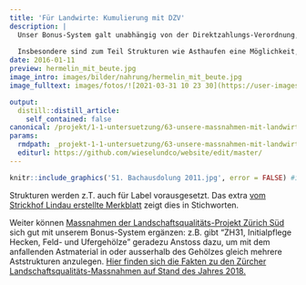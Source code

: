 ```yaml
---
title: 'Für Landwirte: Kumulierung mit DZV'
description: |
  Unser Bonus-System galt unabhängig von der Direktzahlungs-Verordnung, doch können Synergien genutzt werden.  
  
  Insbesondere sind zum Teil Strukturen wie Asthaufen eine Möglichkeit, um die Qualitätsstufe II bzw. den Vernetzungszuschlag von bestimmten Biodiversitätsförderflächen (BFF; früher "Ökoflächen") zu erlangen. 
date: 2016-01-11
preview: hermelin_mit_beute.jpg
image_intro: images/bilder/nahrung/hermelin_mit_beute.jpg
image_fulltext: images/fotos/![2021-03-31 10 23 30](https://user-images.githubusercontent.com/49158554/129100339-ac526756-595d-48d4-b9c5-286bab419e6f.jpg)

output:
  distill::distill_article:
    self_contained: false
canonical: /projekt/1-1-untersuetzung/63-unsere-massnahmen-mit-landwirtschaftlichen-direktzahlungen-kombinieren
params:
  rmdpath: _projekt-1-1-untersuetzung/63-unsere-massnahmen-mit-landwirtschaftl/63-unsere-massnahmen-mit-landwirtschaftl.Rmd
  editurl: https://github.com/wieselundco/website/edit/master/
---
```



```r
knitr::include_graphics('51. Bachausdolung 2011.jpg', error = FALSE) #images/fotos/2013_10_11_Exkursion/51. Bachausdolung 2011.jpg
```



Strukturen werden z.T. auch für Label vorausgesetzt. Das extra [vom
Strickhof Lindau erstellte
Merkblatt](images/dokumente/Strukturen_DZV_Label_Staeheli2018.pdf) zeigt
dies in Stichworten.

Weiter können [Massnahmen der Landschaftsqualitäts-Projekt Zürich
Süd](images/dokumente/massnahmenliste_lqp_sued.pdf) sich gut mit unserem
Bonus-System ergänzen: z.B. gibt "ZH31, Initialpflege Hecken, Feld- und
Ufergehölze" geradezu Anstoss dazu, um mit dem anfallenden Astmaterial
in oder ausserhalb des Gehölzes gleich mehrere Aststrukturen anzulegen.
[Hier finden sich die Fakten zu den Zürcher
Landschaftsqualitäts-Massnahmen auf Stand des Jahres
2018.](images/dokumente/lq_massnahmenkatalog_achtzehn.pdf)


```r



```

<!--http://wieselundco.ch/projekt/1-1-untersuetzung/63-unsere-massnahmen-mit-landwirtschaftlichen-direktzahlungen-kombinieren-->
